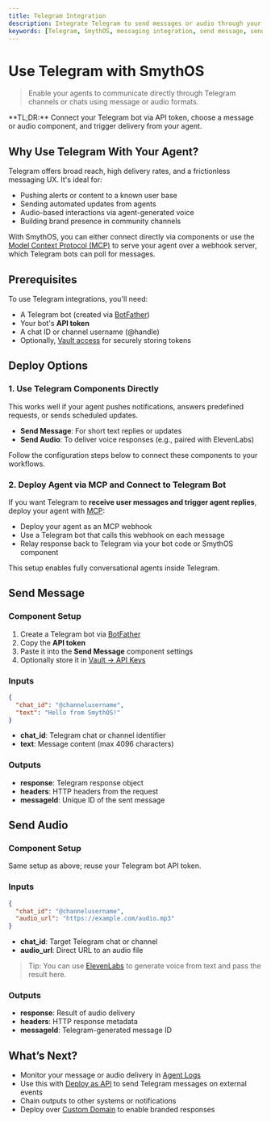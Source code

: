 ```yaml
---
title: Telegram Integration
description: Integrate Telegram to send messages or audio through your agents in SmythOS.
keywords: [Telegram, SmythOS, messaging integration, send message, send audio, API bot, bot token]
---
```


# Use Telegram with SmythOS

> Enable your agents to communicate directly through Telegram channels or chats using message or audio formats.

<InfoCallout>
**TL;DR:** Connect your Telegram bot via API token, choose a message or audio component, and trigger delivery from your agent.
</InfoCallout>

<Spacer size="md" /> 

## Why Use Telegram With Your Agent?

Telegram offers broad reach, high delivery rates, and a frictionless messaging UX. It's ideal for:

- Pushing alerts or content to a known user base
- Sending automated updates from agents
- Audio-based interactions via agent-generated voice
- Building brand presence in community channels

With SmythOS, you can either connect directly via components or use the [Model Context Protocol (MCP)](/docs/agent-deployments/deployments/deploy-as-mcp-server) to serve your agent over a webhook server, which Telegram bots can poll for messages.

<Spacer size="md" /> 

## Prerequisites

To use Telegram integrations, you'll need:

- A Telegram bot (created via [BotFather](https://t.me/botfather))
- Your bot's **API token**
- A chat ID or channel username (@handle)
- Optionally, [Vault access](/docs/agent-studio/key-concepts/vault) for securely storing tokens

<Spacer size="md" /> 

## Deploy Options

### 1. Use Telegram Components Directly

This works well if your agent pushes notifications, answers predefined requests, or sends scheduled updates.

- **Send Message**: For short text replies or updates
- **Send Audio**: To deliver voice responses (e.g., paired with ElevenLabs)

Follow the configuration steps below to connect these components to your workflows.

### 2. Deploy Agent via MCP and Connect to Telegram Bot

If you want Telegram to **receive user messages and trigger agent replies**, deploy your agent with [MCP](/docs/agent-deployments/deployments/deploy-as-mcp-server):

- Deploy your agent as an MCP webhook
- Use a Telegram bot that calls this webhook on each message
- Relay response back to Telegram via your bot code or SmythOS component

This setup enables fully conversational agents inside Telegram.

<Spacer size="md" /> 

## Send Message

### Component Setup

1. Create a Telegram bot via [BotFather](https://t.me/botfather)
2. Copy the **API token**
3. Paste it into the **Send Message** component settings
4. Optionally store it in [Vault → API Keys](/docs/agent-studio/key-concepts/vault)

### Inputs

```json
{
  "chat_id": "@channelusername",
  "text": "Hello from SmythOS!"
}
```

- **chat_id**: Telegram chat or channel identifier
- **text**: Message content (max 4096 characters)

### Outputs

- **response**: Telegram response object
- **headers**: HTTP headers from the request
- **messageId**: Unique ID of the sent message

<Spacer size="md" /> 

## Send Audio

### Component Setup

Same setup as above; reuse your Telegram bot API token.

### Inputs

```json
{
  "chat_id": "@channelusername",
  "audio_url": "https://example.com/audio.mp3"
}
```

- **chat_id**: Target Telegram chat or channel
- **audio_url**: Direct URL to an audio file

> Tip: You can use [ElevenLabs](/docs/agent-deployments/integration-components/elevenlabs-integration) to generate voice from text and pass the result here.

### Outputs

- **response**: Result of audio delivery
- **headers**: HTTP response metadata
- **messageId**: Telegram-generated message ID

<Spacer size="md" /> 

## What’s Next?

- Monitor your message or audio delivery in [Agent Logs](/docs/agent-studio/manage-agents/logs)
- Use this with [Deploy as API](/docs/agent-deployments/deployments/deploy-as-api) to send Telegram messages on external events
- Chain outputs to other systems or notifications
- Deploy over [Custom Domain](/docs/agent-deployments/deployments/deploy-to-your-domain) to enable branded responses

<PromptCard prompt="Set up a Telegram bot and connect it to your SmythOS agent using either direct components or MCP deployment." />
